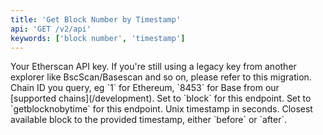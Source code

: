 ```yaml
---
title: 'Get Block Number by Timestamp'
api: 'GET /v2/api'
keywords: ['block number', 'timestamp']
---
```




<ParamField query="apikey" type="string">
  Your Etherscan API key. If you're still using a legacy key from another explorer like BscScan/Basescan and so on, please refer to this migration.
</ParamField>

<ParamField query="chainid" type="string" default="1">
  Chain ID you query, eg `1` for Ethereum, `8453` for Base from our [supported chains](/development).
</ParamField>
<ParamField query="module" type="string" default="block">
  Set to `block` for this endpoint.
</ParamField>
<ParamField query="action" type="string" default="getblocknobytime">
  Set to `getblocknobytime` for this endpoint.
</ParamField>
<ParamField query="timestamp" type="integer" default="1578638524">
  Unix timestamp in seconds.
</ParamField>
<ParamField query="closest" type="string" default="before">
  Closest available block to the provided timestamp, either `before` or `after`.
</ParamField>
